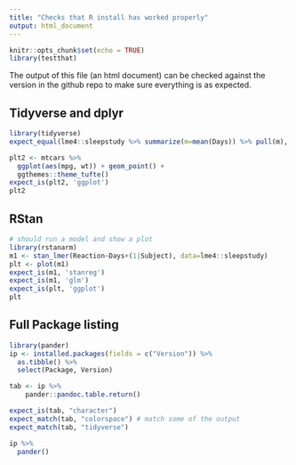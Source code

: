 ```yaml
---
title: "Checks that R install has worked properly"
output: html_document
---
```



```r
knitr::opts_chunk$set(echo = TRUE)
library(testthat)
```

The output of this file (an html document) can be checked against the version in the github repo to make sure everything is as expected.



## Tidyverse and dplyr

```r
library(tidyverse)
expect_equal(lme4::sleepstudy %>% summarize(m=mean(Days)) %>% pull(m), 4.5)
```


```r
plt2 <- mtcars %>%
  ggplot(aes(mpg, wt)) + geom_point() + 
  ggthemes::theme_tufte()
expect_is(plt2, 'ggplot')
plt2
```




## RStan

```r
# should run a model and show a plot
library(rstanarm)
m1 <- stan_lmer(Reaction~Days+(1|Subject), data=lme4::sleepstudy)
plt <- plot(m1)
expect_is(m1, 'stanreg')
expect_is(m1, 'glm')
expect_is(plt, 'ggplot')
plt
```




## Full Package listing

```r
library(pander)
ip <- installed.packages(fields = c("Version")) %>%
  as.tibble() %>%
  select(Package, Version)

tab <- ip %>%
	pander::pandoc.table.return()

expect_is(tab, "character")
expect_match(tab, "colorspace") # match some of the output
expect_match(tab, "tidyverse")

ip %>% 
  pander()
```








